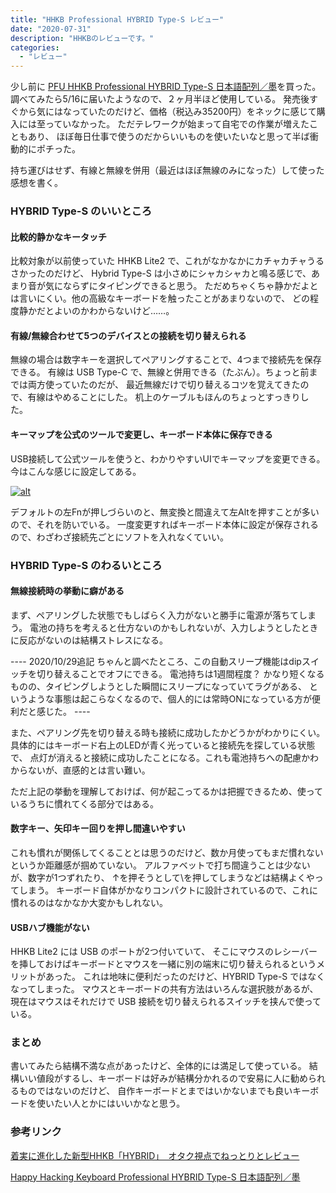 ```yaml
---
title: "HHKB Professional HYBRID Type-S レビュー"
date: "2020-07-31"
description: "HHKBのレビューです。"
categories:
  - "レビュー"
---
```


少し前に [PFU HHKB Professional HYBRID Type-S 日本語配列／墨](https://www.pfu.fujitsu.com/direct/hhkb/detail_pd-kb820bs.html)を買った。
調べてみたら5/16に届いたようなので、２ヶ月半ほど使用している。
発売後すぐから気にはなっていたのだけど、価格（税込み35200円）をネックに感じて購入には至っていなかった。
ただテレワークが始まって自宅での作業が増えたこともあり、
ほぼ毎日仕事で使うのだからいいものを使いたいなと思って半ば衝動的にポチった。

持ち運びはせず、有線と無線を併用（最近はほぼ無線のみになった）して使った感想を書く。

### HYBRID Type-S のいいところ

#### 比較的静かなキータッチ

比較対象が以前使っていた HHKB Lite2 で、これがなかなかにカチャカチャうるさかったのだけど、
Hybrid Type-S は小さめにシャカシャカと鳴る感じで、あまり音が気にならずにタイピングできると思う。
ただめちゃくちゃ静かだよとは言いにくい。他の高級なキーボードを触ったことがあまりないので、
どの程度静かだとよいのかわからないけど……。

#### 有線/無線合わせて5つのデバイスとの接続を切り替えられる

無線の場合は数字キーを選択してペアリングすることで、4つまで接続先を保存できる。
有線は USB Type-C で、無線と併用できる（たぶん）。ちょっと前までは両方使っていたのだが、
最近無線だけで切り替えるコツを覚えてきたので、有線はやめることにした。
机上のケーブルもほんのちょっとすっきりした。

#### キーマップを公式のツールで変更し、キーボード本体に保存できる

USB接続して公式ツールを使うと、わかりやすいUIでキーマップを変更できる。今はこんな感じに設定してある。

<a href="/static/images/コメント-2020-08-01-063531.webp" rel="noopener noreferrer">![alt](/static/images/コメント-2020-08-01-063531.webp)</a>

デフォルトの左Fnが押しづらいのと、無変換と間違えて左Altを押すことが多いので、それを防いでいる。
一度変更すればキーボード本体に設定が保存されるので、わざわざ接続先ごとにソフトを入れなくていい。

### HYBRID Type-S のわるいところ

#### 無線接続時の挙動に癖がある

まず、ペアリングした状態でもしばらく入力がないと勝手に電源が落ちてしまう。
電池の持ちを考えると仕方ないのかもしれないが、入力しようとしたときに反応がないのは結構ストレスになる。

\----
2020/10/29追記
ちゃんと調べたところ、この自動スリープ機能はdipスイッチを切り替えることでオフにできる。
電池持ちは1週間程度？ かなり短くなるものの、タイピングしようとした瞬間にスリープになっていてラグがある、
というような事態は起こらなくなるので、個人的には常時ONになっている方が便利だと感じた。
\----

また、ペアリング先を切り替える時も接続に成功したかどうかがわかりにくい。
具体的にはキーボード右上のLEDが青く光っていると接続先を探している状態で、
点灯が消えると接続に成功したことになる。これも電池持ちへの配慮かわからないが、直感的とは言い難い。

ただ上記の挙動を理解しておけば、何が起こってるかは把握できるため、使っているうちに慣れてくる部分ではある。

#### 数字キー、矢印キー回りを押し間違いやすい

これも慣れが関係してくることとは思うのだけど、数か月使ってもまだ慣れないというか距離感が掴めていない。
アルファベットで打ち間違うことは少ないが、数字が1つずれたり、
↑を押そうとして\\を押してしまうなどは結構よくやってしまう。
キーボード自体がかなりコンパクトに設計されているので、これに慣れるのはなかなか大変かもしれない。

#### USBハブ機能がない

HHKB Lite2 には USB のポートが2つ付いていて、
そこにマウスのレシーバーを挿しておけばキーボードとマウスを一緒に別の端末に切り替えられるというメリットがあった。
これは地味に便利だったのだけど、HYBRID Type-S ではなくなってしまった。
マウスとキーボードの共有方法はいろんな選択肢があるが、
現在はマウスはそれだけで USB 接続を切り替えられるスイッチを挟んで使っている。

### まとめ

書いてみたら結構不満な点があったけど、全体的には満足して使っている。
結構いい値段がするし、キーボードは好みが結構分かれるので安易に人に勧められるものではないのだけど、
自作キーボードとまではいかないまでも良いキーボードを使いたい人とかにはいいかなと思う。

### 参考リンク

[着実に進化した新型HHKB「HYBRID」　オタク視点でねっとりとレビュー](https://www.itmedia.co.jp/news/articles/2002/14/news037.html)

[Happy Hacking Keyboard Professional HYBRID Type-S 日本語配列／墨](https://www.pfu.fujitsu.com/direct/hhkb/detail_pd-kb820bs.html)
